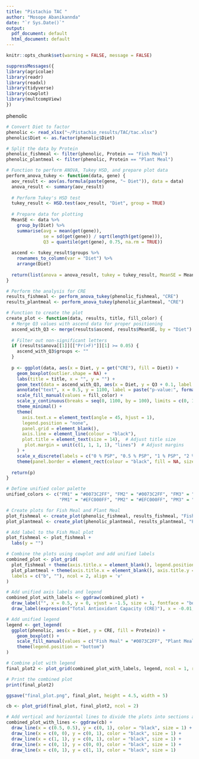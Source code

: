 ---
title: "Pistachio TAC "
author: "Mosope Abanikannda"
date: "`r Sys.Date()`"
output:
  pdf_document: default
  html_document: default
---

```{r}
knitr::opts_chunk$set(warning = FALSE, message = FALSE)
```

```{r}
suppressMessages({
library(agricolae)
library(readr)
library(readxl)
library(tidyverse)
library(cowplot)
library(multcompView)
})
```

phenolic
```{r}
# Convert Diet to factor
phenolic <- read_xlsx("~/Pistachio_results/TAC/tac.xlsx")
phenolic$Diet <- as.factor(phenolic$Diet)

# Split the data by Protein
phenolic_fishmeal <- filter(phenolic, Protein == "Fish Meal")
phenolic_plantmeal <- filter(phenolic, Protein == "Plant Meal")

# Function to perform ANOVA, Tukey HSD, and prepare plot data
perform_anova_tukey <- function(data, gene) {
  aov_result <- aov(as.formula(paste(gene, "~ Diet")), data = data)
  anova_result <- summary(aov_result)
  
  # Perform Tukey's HSD test
  tukey_result <- HSD.test(aov_result, "Diet", group = TRUE)
  
  # Prepare data for plotting
  MeanSE <- data %>%
    group_by(Diet) %>%
    summarise(avg = mean(get(gene)),
              se = sd(get(gene)) / sqrt(length(get(gene))),
              Q3 = quantile(get(gene), 0.75, na.rm = TRUE))
  
  ascend <- tukey_result$groups %>%
    rownames_to_column(var = "Diet") %>%
    arrange(Diet)
  
  return(list(anova = anova_result, tukey = tukey_result, MeanSE = MeanSE, ascend = ascend))
}

# Perform the analysis for CRE
results_fishmeal <- perform_anova_tukey(phenolic_fishmeal, "CRE")
results_plantmeal <- perform_anova_tukey(phenolic_plantmeal, "CRE")

# Function to create the plot
create_plot <- function(data, results, title, fill_color) {
  # Merge Q3 values with ascend data for proper positioning
  ascend_with_Q3 <- merge(results$ascend, results$MeanSE, by = "Diet")
  
  # Filter out non-significant letters
  if (results$anova[[1]][["Pr(>F)"]][1] >= 0.05) {
    ascend_with_Q3$groups <- ""
  }
  
  p <- ggplot(data, aes(x = Diet, y = get("CRE"), fill = Diet)) +
    geom_boxplot(outlier.shape = NA) +
    labs(title = title, x = "", y = "") +
    geom_text(data = ascend_with_Q3, aes(x = Diet, y = Q3 + 0.1, label = groups), vjust = -0.5) +
    annotate("text", x = 0.5, y = 1100, label = paste("p-value:", format.pval(results$anova[[1]][["Pr(>F)"]][1], digits = 3)), hjust = 0, size = 5) +
    scale_fill_manual(values = fill_color) +
    scale_y_continuous(breaks = seq(0, 1100, by = 100), limits = c(0, 1100)) +
    theme_minimal() +
    theme(
      axis.text.x = element_text(angle = 45, hjust = 1),
      legend.position = "none",
      panel.grid = element_blank(),
      axis.line = element_line(colour = "black"),
      plot.title = element_text(size = 14),  # Adjust title size
       plot.margin = unit(c(1, 1, 1, 1), "lines")  # Adjust margins
    ) +
    scale_x_discrete(labels = c("0 % PSP", "0.5 % PSP", "1 % PSP", "2 % PSP")) +
    theme(panel.border = element_rect(colour = "black", fill = NA, size = 1))  # Add border
  
  return(p)
}

# Define unified color palette
unified_colors <- c("FM1" = "#0073C2FF", "FM2" = "#0073C2FF", "FM3" = "#0073C2FF", "FM4" = "#0073C2FF",
                    "PM1" = "#EFC000FF", "PM2" = "#EFC000FF", "PM3" = "#EFC000FF", "PM4" = "#EFC000FF")

# Create plots for Fish Meal and Plant Meal
plot_fishmeal <- create_plot(phenolic_fishmeal, results_fishmeal, "Fish Meal", unified_colors)
plot_plantmeal <- create_plot(phenolic_plantmeal, results_plantmeal, "Plant Meal", unified_colors)

# Add label to the Fish Meal plot
plot_fishmeal <- plot_fishmeal + 
  labs(y = "")

# Combine the plots using cowplot and add unified labels
combined_plot <- plot_grid(
  plot_fishmeal + theme(axis.title.x = element_blank(), legend.position = "none") + theme(axis.text = element_text(size = 14)) + theme(axis.title.y = element_text(size = 14)),
  plot_plantmeal + theme(axis.title.x = element_blank(), axis.title.y = element_blank(), legend.position = "none") + theme(axis.text = element_text(size = 14)),
  labels = c("b", ""), ncol = 2, align = 'v'
)

# Add unified axis labels and legend
combined_plot_with_labels <- ggdraw(combined_plot) + 
  draw_label("", x = 0.5, y = 0, vjust = -1.5, size = 1, fontface = "bold") +
  draw_label(expression("Total Antioxidant Capacity (CRE)"), x = -0.01, y = 0.5, angle = 90, vjust = 1.5, size = 13, fontface = "bold")

# Add unified legend
legend <- get_legend(
  ggplot(phenolic, aes(x = Diet, y = CRE, fill = Protein)) +
    geom_boxplot() +
    scale_fill_manual(values = c("Fish Meal" = "#0073C2FF", "Plant Meal" = "#EFC000FF")) +
    theme(legend.position = "bottom")
)

# Combine plot with legend
final_plot2 <- plot_grid(combined_plot_with_labels, legend, ncol = 1, rel_heights = c(1, -0.02))

# Print the combined plot
print(final_plot2)

ggsave("final_plot.png", final_plot, height = 4.5, width = 5)
```




```{r}
cb <- plot_grid(final_plot, final_plot2, ncol = 2)
```


```{r}
# Add vertical and horizontal lines to divide the plots into sections and an outer line
combined_plot_with_lines <- ggdraw(cb) +
  draw_line(x = c(0.5, 0.5), y = c(0, 1), color = "black", size = 1) +  # Vertical line
  draw_line(x = c(0, 0), y = c(0, 1), color = "black", size = 1) +      # Outer left line
  draw_line(x = c(1, 1), y = c(0, 1), color = "black", size = 1) +      # Outer right line
  draw_line(x = c(0, 1), y = c(0, 0), color = "black", size = 1) +      # Outer bottom line
  draw_line(x = c(0, 1), y = c(1, 1), color = "black", size = 1)        # Outer top line
```

